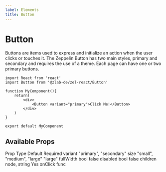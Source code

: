 ```yaml
---
label: Elements
title: Button
---
```



# Button

Buttons are items used to express and initialize an action when the user clicks or touches it. The Zeppelin Button has two main styles, primary and secondary and requires the use of a theme. Each page can have one or two primary buttons.

<div style={{ marginBottom: 30 }}>
  <ButtonExample />
</div>

```
import React from 'react'
import Button from '@zlab-de/zel-react/Button'

function MyComponent(){
    return(
        <div>
            <Button variant="primary">Click Me!</Button>
        </div>
    )
}

export default MyComponent
```

## Available Props

<Table title="Button Props" style={{ marginBottom: 60 }}>
  <TableHeader>
    <TableCell>Prop</TableCell>
    <TableCell>Type</TableCell>
    <TableCell>Default</TableCell>
    <TableCell>Required</TableCell>
  </TableHeader>
  <TableBody>
    <TableRow color="white">
      <TableCell scope="row" component="th">
        variant
      </TableCell>
      <TableCell>"primary", "secondary"</TableCell>
      <TableCell />
      <TableCell />
    </TableRow>
    <TableRow color="gray">
      <TableCell scope="row" component="th">
        size
      </TableCell>
      <TableCell>"small", "medium", "large"</TableCell>
      <TableCell>"large"</TableCell>
      <TableCell />
    </TableRow>
    <TableRow color="white">
      <TableCell scope="row" component="th">
        fullWidth
      </TableCell>
      <TableCell>bool</TableCell>
      <TableCell>false</TableCell>
      <TableCell />
    </TableRow>
    <TableRow color="gray">
      <TableCell scope="row" component="th">
        disabled
      </TableCell>
      <TableCell>bool</TableCell>
      <TableCell>false</TableCell>
      <TableCell />
    </TableRow>
    <TableRow color="white">
      <TableCell scope="row" component="th">
        children
      </TableCell>
      <TableCell>node, string</TableCell>
      <TableCell />
      <TableCell>Yes</TableCell>
    </TableRow>
    <TableRow color="gray">
      <TableCell scope="row" component="th">
        onClick
      </TableCell>
      <TableCell>func</TableCell>
      <TableCell />
      <TableCell />
    </TableRow>
  </TableBody>
</Table>